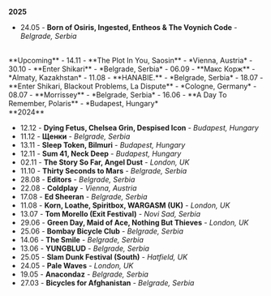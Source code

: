 **2025**

- 24.05 - **Born of Osiris, Ingested, Entheos & The Voynich Code** - *Belgrade, Serbia*
<br />
**Upcoming**
- 14.11 - **The Plot In You, Saosin** - *Vienna, Austria*
- 30.10 - **Enter Shikari** - *Belgrade, Serbia*
- 06.09 - **Макс Корж** - *Almaty, Kazakhstan*
- 11.08 - **HANABIE.** - *Belgrade, Serbia*
- 18.07 - **Enter Shikari, Blackout Problems, La Dispute** - *Cologne, Germany*
- 08.07 - **Morrissey** - *Belgrade, Serbia*
- 16.06 - **A Day To Remember, Polaris** - *Budapest, Hungary*

<br />
**2024** 

- 12.12 - **Dying Fetus, Chelsea Grin, Despised Icon** - *Budapest, Hungary*
- 11.12 - **Щенки** - *Belgrade, Serbia*
- 13.11 - **Sleep Token, Bilmuri** - *Budapest, Hungary*
- 12.11 - **Sum 41, Neck Deep** - *Budapest, Hungary*
- 02.11 - **The Story So Far, Angel Dust** - *London, UK*
- 11.10 - **Thirty Seconds to Mars** - *Belgrade, Serbia*
- 28.08 - **Editors** - *Belgrade, Serbia*
- 22.08 - **Coldplay** - *Vienna, Austria*
- 17.08 - **Ed Sheeran** - *Belgrade, Serbia*
- 11.08 - **Korn, Loathe, Spiritbox, WARGASM (UK)** - *London, UK*
- 13.07 - **Tom Morello (Exit Festival)** - *Novi Sad, Serbia*
- 29.06 - **Green Day, Maid of Ace, Nothing But Thieves** -  *London, UK*
- 25.06 - **Bombay Bicycle Club** - *Belgrade, Serbia*
- 14.06 - **The Smile** - *Belgrade, Serbia*
- 13.06 - **YUNGBLUD** - *Belgrade, Serbia*
- 25.05 - **Slam Dunk Festival (South)** - *Hatfield, UK*
- 24.05 - **Pale Waves** - *London, UK*
- 19.05 - **Anacondaz** - *Belgrade, Serbia*
- 27.03 - **Bicycles for Afghanistan** - *Belgrade, Serbia*
